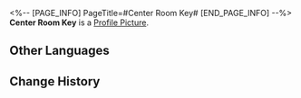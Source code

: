 <%-- [PAGE_INFO]
PageTitle=#Center Room Key#
[END_PAGE_INFO] --%>
{{Item Infobox
|id          = 149967
|image       = Item Center Room Key.png
|type        = Mission Item
|invCategory = Missions
|rarity      = 1
|effect      = 
|description = 
}}
'''Center Room Key''' is a [[Profile Picture]].

==Other Languages==
{{Other Languages
|en   = Center Room Key
|zhs  = 中央房间钥匙
|zht  = 中央房間鑰匙
|ja   = 中央の部屋の鍵
|ko   = 중앙 방 열쇠
|es   = Llave de la sala del centro
|fr   = Clé de la salle centrale
|ru   = Ключ от центральной двери
|th   = กุญแจห้องตรงกลาง
|vi   = Chìa Khóa Phòng Ở Giữa
|de   = Schlüssel zum mittleren Zimmer
|id   = Kunci Ruang Tengah
|pt   = Chave da Sala Central
}}

==Change History==
{{Change History|1.0}}